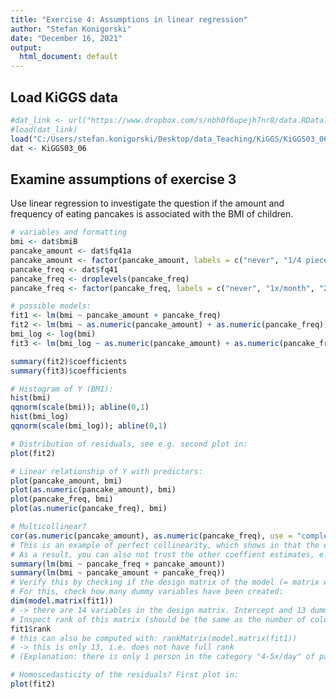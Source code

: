 ```yaml
---
title: "Exercise 4: Assumptions in linear regression"
author: "Stefan Konigorski"
date: "December 16, 2021"
output:
  html_document: default
---
```


## Load KiGGS data

```r
#dat_link <- url("https://www.dropbox.com/s/nbh0f6upejh7nr8/data.RData?dl=1")
#load(dat_link)
load("C:/Users/stefan.konigorski/Desktop/data_Teaching/KiGGS/KiGGS03_06.RData")
dat <- KiGGS03_06
```

## Examine assumptions of exercise 3

Use linear regression to investigate the question if the amount and frequency of eating pancakes is associated with the BMI of children.

```r
# variables and formatting
bmi <- dat$bmiB
pancake_amount <- dat$fq41a
pancake_amount <- factor(pancake_amount, labels = c("never", "1/4 piece or less", "1/2 piece", "1 piece", "2 pieces", "3 pieces or more"))
pancake_freq <- dat$fq41
pancake_freq <- droplevels(pancake_freq)
pancake_freq <- factor(pancake_freq, labels = c("never", "1x/month", "2-3x/month", "1-2x/week", "3-4x/week", "5-6x/week", "1x/day", "2-3x/day", "4-5x/day"))

# possible models:
fit1 <- lm(bmi ~ pancake_amount + pancake_freq)
fit2 <- lm(bmi ~ as.numeric(pancake_amount) + as.numeric(pancake_freq))
bmi_log <- log(bmi)
fit3 <- lm(bmi_log ~ as.numeric(pancake_amount) + as.numeric(pancake_freq))

summary(fit2)$coefficients
summary(fit3)$coefficients

# Histogram of Y (BMI):
hist(bmi)
qqnorm(scale(bmi)); abline(0,1)
hist(bmi_log)
qqnorm(scale(bmi_log)); abline(0,1)

# Distribution of residuals, see e.g. second plot in:
plot(fit2)

# Linear relationship of Y with predictors:
plot(pancake_amount, bmi)
plot(as.numeric(pancake_amount), bmi)
plot(pancake_freq, bmi)
plot(as.numeric(pancake_freq), bmi)

# Multicollinear?
cor(as.numeric(pancake_amount), as.numeric(pancake_freq), use = "complete.obs")
# This is an example of perfect collinearity, which shows in that the effects cannot be estimated of all categories of the factors.
# As a result, you can also not trust the other coeffient estimates, e.g. when you change the order of the variables, you get completely different results:
summary(lm(bmi ~ pancake_freq + pancake_amount))
summary(lm(bmi ~ pancake_amount + pancake_freq))
# Verify this by checking if the design matrix of the model (= matrix with all variables in the model = here: all shown dummy variables of pancake_freq and pancake_amount) has full rank (i.e. there is no variable that is a linear combination of the other variables)
# For this, check how many dummy variables have been created:
dim(model.matrix(fit1))
# -> there are 14 variables in the design matrix. Intercept and 13 dummy variables (5 = 6-1 for pancake_amount; 8 = 10-1 and again -1 for pancake_freq since there is no one in the category ">5x/day")
# Inspect rank of this matrix (should be the same as the number of columns):
fit1$rank
# this can also be computed with: rankMatrix(model.matrix(fit1))
# -> this is only 13, i.e. does not have full rank
# (Explanation: there is only 1 person in the category "4-5x/day" of pancake_freq, she is causing problems)

# Homoscedasticity of the residuals? First plot in:
plot(fit2)
```

